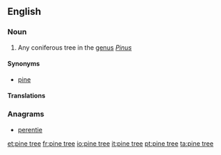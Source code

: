 ==English==

===Noun===
{{en-noun|sg=[[pine]] [[tree]]}}

# Any coniferous tree in the [[genus]] ''[[Pinus]]''

====Synonyms====
* [[pine]]

====Translations====
{{trans-see|pine}}

===Anagrams===
* [[perentie#English|perentie]]

[[et:pine tree]]
[[fr:pine tree]]
[[io:pine tree]]
[[it:pine tree]]
[[pt:pine tree]]
[[ta:pine tree]]